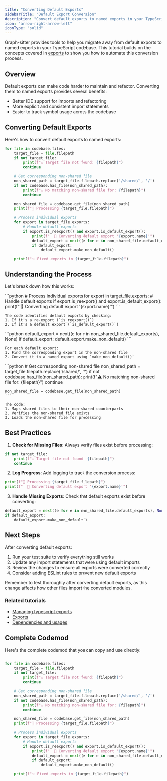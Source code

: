 ```yaml
---
title: "Converting Default Exports"
sidebarTitle: "Default Export Conversion"
description: "Convert default exports to named exports in your TypeScript codebase"
icon: "arrow-right-arrow-left"
iconType: "solid"
---
```


Graph-sitter provides tools to help you migrate away from default exports to named exports in your TypeScript codebase. This tutorial builds on the concepts covered in [exports](/building-with-graph-sitter/exports) to show you how to automate this conversion process.

## Overview

Default exports can make code harder to maintain and refactor. Converting them to named exports provides several benefits:

- Better IDE support for imports and refactoring
- More explicit and consistent import statements
- Easier to track symbol usage across the codebase

## Converting Default Exports

Here's how to convert default exports to named exports:

```python
for file in codebase.files:
    target_file = file.filepath
    if not target_file:
        print(f"⚠️ Target file not found: {filepath}")
        continue

    # Get corresponding non-shared file
    non_shared_path = target_file.filepath.replace('/shared/', '/')
    if not codebase.has_file(non_shared_path):
        print(f"⚠️ No matching non-shared file for: {filepath}")
        continue

    non_shared_file = codebase.get_file(non_shared_path)
    print(f"📄 Processing {target_file.filepath}")

    # Process individual exports
    for export in target_file.exports:
        # Handle default exports
        if export.is_reexport() and export.is_default_export():
            print(f"  🔄 Converting default export '{export.name}'")
            default_export = next((e for e in non_shared_file.default_exports), None)
            if default_export:
                default_export.make_non_default()

    print(f"✨ Fixed exports in {target_file.filepath}")
```

## Understanding the Process

Let's break down how this works:

<AccordionGroup>
  <Accordion title="Finding Default Exports">
    ```python
    # Process individual exports
    for export in target_file.exports:
        # Handle default exports
        if export.is_reexport() and export.is_default_export():
            print(f"  🔄 Converting default export '{export.name}'")
    ```
    
    The code identifies default exports by checking:
    1. If it's a re-export (`is_reexport()`)
    2. If it's a default export (`is_default_export()`)
  </Accordion>

  <Accordion title="Converting to Named Exports">
    ```python
    default_export = next((e for e in non_shared_file.default_exports), None)
    if default_export:
        default_export.make_non_default()
    ```

    For each default export:
    1. Find the corresponding export in the non-shared file
    2. Convert it to a named export using `make_non_default()`
  </Accordion>

  <Accordion title="File Path Handling">
    ```python
    # Get corresponding non-shared file
    non_shared_path = target_file.filepath.replace('/shared/', '/')
    if not codebase.has_file(non_shared_path):
        print(f"⚠️ No matching non-shared file for: {filepath}")
        continue

    non_shared_file = codebase.get_file(non_shared_path)
    ```

    The code:
    1. Maps shared files to their non-shared counterparts
    2. Verifies the non-shared file exists
    3. Loads the non-shared file for processing
  </Accordion>
</AccordionGroup>

## Best Practices

1. **Check for Missing Files**: Always verify files exist before processing:
```python
if not target_file:
    print(f"⚠️ Target file not found: {filepath}")
    continue
```

2. **Log Progress**: Add logging to track the conversion process:
```python
print(f"📄 Processing {target_file.filepath}")
print(f"  🔄 Converting default export '{export.name}'")
```

3. **Handle Missing Exports**: Check that default exports exist before converting:
```python
default_export = next((e for e in non_shared_file.default_exports), None)
if default_export:
    default_export.make_non_default()
```

## Next Steps

After converting default exports:

1. Run your test suite to verify everything still works
2. Update any import statements that were using default imports
3. Review the changes to ensure all exports were converted correctly
4. Consider adding ESLint rules to prevent new default exports

<Note>
Remember to test thoroughly after converting default exports, as this change affects how other files import the converted modules.
</Note>

### Related tutorials
- [Managing typescript exports](/tutorials/managing-typescript-exports)
- [Exports](/building-with-graph-sitter/exports)
- [Dependencies and usages](/building-with-graph-sitter/dependencies-and-usages)

## Complete Codemod

Here's the complete codemod that you can copy and use directly:

```python

for file in codebase.files:
    target_file = file.filepath
    if not target_file:
        print(f"⚠️ Target file not found: {filepath}")
        continue

    # Get corresponding non-shared file
    non_shared_path = target_file.filepath.replace('/shared/', '/')
    if not codebase.has_file(non_shared_path):
        print(f"⚠️ No matching non-shared file for: {filepath}")
        continue

    non_shared_file = codebase.get_file(non_shared_path)
    print(f"📄 Processing {target_file.filepath}")

    # Process individual exports
    for export in target_file.exports:
        # Handle default exports
        if export.is_reexport() and export.is_default_export():
            print(f"  🔄 Converting default export '{export.name}'")
            default_export = next((e for e in non_shared_file.default_exports), None)
            if default_export:
                default_export.make_non_default()

    print(f"✨ Fixed exports in {target_file.filepath}")

``` 